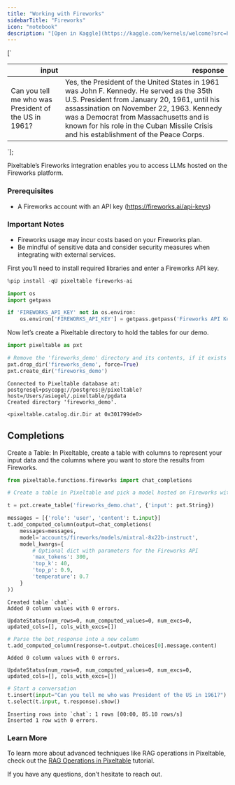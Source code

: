 ```yaml
---
title: "Working with Fireworks"
sidebarTitle: "Fireworks"
icon: "notebook"
description: "[Open in Kaggle](https://kaggle.com/kernels/welcome?src=https://github.com/pixeltable/pixeltable/blob/release/docs/notebooks/integrations/working-with-fireworks.ipynb) | [Open in Colab](https://colab.research.google.com/github/pixeltable/pixeltable/blob/release/docs/notebooks/integrations/working-with-fireworks.ipynb) | [View on GitHub](https://github.com/pixeltable/pixeltable/blob/release/docs/notebooks/integrations/working-with-fireworks.ipynb)"
---
```


[`
<table class="dataframe" data-quarto-postprocess="true" data-border="1">
<thead>
<tr style="text-align: right;">
<th data-quarto-table-cell-role="th">input</th>
<th data-quarto-table-cell-role="th">response</th>
</tr>
</thead>
<tbody>
<tr>
<td>Can you tell me who was President of the US in 1961?</td>
<td>Yes, the President of the United States in 1961 was John F. Kennedy.
He served as the 35th U.S. President from January 20, 1961, until his
assassination on November 22, 1963. Kennedy was a Democrat from
Massachusetts and is known for his role in the Cuban Missile Crisis and
his establishment of the Peace Corps.</td>
</tr>
</tbody>
</table>
`];


Pixeltable’s Fireworks integration enables you to access LLMs hosted on
the Fireworks platform.

### Prerequisites

-   A Fireworks account with an API key (https://fireworks.ai/api-keys)

### Important Notes

-   Fireworks usage may incur costs based on your Fireworks plan.
-   Be mindful of sensitive data and consider security measures when
    integrating with external services.

First you’ll need to install required libraries and enter a Fireworks
API key.


```python
%pip install -qU pixeltable fireworks-ai
```


```python
import os
import getpass

if 'FIREWORKS_API_KEY' not in os.environ:
    os.environ['FIREWORKS_API_KEY'] = getpass.getpass('Fireworks API Key:')
```

Now let’s create a Pixeltable directory to hold the tables for our demo.


```python
import pixeltable as pxt

# Remove the 'fireworks_demo' directory and its contents, if it exists
pxt.drop_dir('fireworks_demo', force=True)
pxt.create_dir('fireworks_demo')
```

``` text
Connected to Pixeltable database at: postgresql+psycopg://postgres:@/pixeltable?host=/Users/asiegel/.pixeltable/pgdata
Created directory 'fireworks_demo'.
```

``` text
<pixeltable.catalog.dir.Dir at 0x301799de0>
```

## Completions

Create a Table: In Pixeltable, create a table with columns to represent
your input data and the columns where you want to store the results from
Fireworks.


```python
from pixeltable.functions.fireworks import chat_completions

# Create a table in Pixeltable and pick a model hosted on Fireworks with some parameters

t = pxt.create_table('fireworks_demo.chat', {'input': pxt.String})

messages = [{'role': 'user', 'content': t.input}]
t.add_computed_column(output=chat_completions(
    messages=messages,
    model='accounts/fireworks/models/mixtral-8x22b-instruct',
    model_kwargs={
        # Optional dict with parameters for the Fireworks API
        'max_tokens': 300,
        'top_k': 40,
        'top_p': 0.9,
        'temperature': 0.7
    }
))
```

``` text
Created table `chat`.
Added 0 column values with 0 errors.
```

``` text
UpdateStatus(num_rows=0, num_computed_values=0, num_excs=0, updated_cols=[], cols_with_excs=[])
```


```python
# Parse the bot_response into a new column
t.add_computed_column(response=t.output.choices[0].message.content)
```

``` text
Added 0 column values with 0 errors.
```

``` text
UpdateStatus(num_rows=0, num_computed_values=0, num_excs=0, updated_cols=[], cols_with_excs=[])
```


```python
# Start a conversation
t.insert(input="Can you tell me who was President of the US in 1961?")
t.select(t.input, t.response).show()
```

``` text
Inserting rows into `chat`: 1 rows [00:00, 85.10 rows/s]
Inserted 1 row with 0 errors.
```

<div dangerouslySetInnerHTML={{ __html: quartoRawHtml[0] }} />

### Learn More

To learn more about advanced techniques like RAG operations in
Pixeltable, check out the [RAG Operations in
Pixeltable](https://pixeltable.readme.io/docs/rag-operations-in-pixeltable)
tutorial.

If you have any questions, don’t hesitate to reach out.
